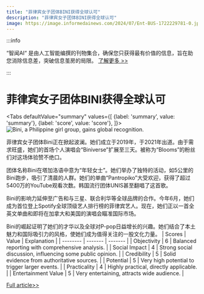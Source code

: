```yaml
---
title: "菲律宾女子团体BINI获得全球认可"
description: "菲律宾女子团体BINI获得全球认可"
image: https://image.informedainews.com/2024/07/Ent-BUS-1722229781-0.jpg
---
```



:::info

“智闻AI“ 是由人工智能编撰的刊物集合，确保您只获得最有价值的信息，旨在助您消除信息差，突破信息茧房的局限。  [了解更多 >>](/)

:::

# 菲律宾女子团体BINI获得全球认可


<Tabs
	defaultValue="summary"
	values={[
	{label: 'summary', value: 'summary'},
	{label: 'score', value: 'score'},
]}>
<TabItem value="summary">
<img
  src="https://image.informedainews.com/2024/07/Ent-BUS-1722229781-0.jpg"
  alt="Bini, a Philippine girl group, gains global recognition."
/>



菲律宾女子团体Bini正在掀起波澜。她们成立于2019年，于2021年出道。由于需求旺盛，她们的首场个人演唱会“Biniverse”扩展至三天。被称为“Blooms”的粉丝们对这场体验赞不绝口。

团体名称Bini在塔加洛语中意为“年轻女士”。她们举办了独特的活动，如5公里的Bini跑步，吸引了清晨的人群。她们的单曲“Pantropiko”大受欢迎，获得了超过5400万的YouTube观看次数。韩国流行团体UNIS甚至翻唱了这首歌。

Bini的影响力延伸至广告和与三星、联合利华等全球品牌的合作。今年6月，她们成为首位登上Spotify全球顶级艺人排行榜的菲律宾艺人。现在，她们正以一首全英文单曲和即将在加拿大和美国的演唱会瞄准国际市场。

Bini的崛起证明了她们的才华以及全球对P-pop日益增长的兴趣。她们结合了本土魅力和国际吸引力的风格，使她们成为值得关注的一股文化力量。
</TabItem>
<TabItem value="score">
	| Scores     | Value   | Explanation |
	| -------- | ------- | ------- |
	| Objectivity  | 6    | Balanced reporting with comprehensive analysis.    |
	| Social Impact | 4     | Strong social discussion, influencing some public opinion.    |
	| Credibility    | 5    | Solid evidence from authoritative sources.    |
	| Potential    | 5    | Very high potential to trigger larger events.    |
	| Practicality    | 4    | Highly practical, directly applicable.    |
	| Entertainment Value    | 5    | Very entertaining, attracts wide audience.    |
</TabItem>
</Tabs>

[Full article>>](https://asia.nikkei.com/Business/Media-Entertainment/Philippine-girl-group-Bini-bursts-onto-the-global-stage)

